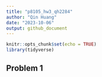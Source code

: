 ```yaml
---
title: "p8105_hw3_qh2284"
author: "Qin Huang"
date: "2023-10-06"
output: github_document
---
```


```r
knitr::opts_chunk$set(echo = TRUE)
library(tidyverse)
```

## Problem 1
